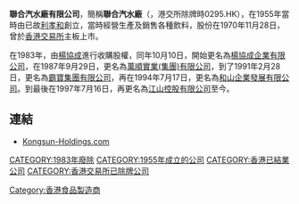 '''聯合汽水廠有限公司'''，簡稱'''聯合汽水廠'''（'''{{lang-en|GENERAL BOTTLING COMPANY, LIMITED}}'''，港交所除牌時0295.HK），在1955年當時由已故[[利孝和|利孝和]]創立，當時經營生產及銷售各種飲料，股份在1970年11月28日，曾於[[香港交易所|香港交易所]]主板上市。

在1983年，由[[楊協成|楊協成]]進行收購股權，同年10月10日，開始更名為[[楊協成企業有限公司|楊協成企業有限公司]]，在1987年9月29日，更名為[[萬順實業(集團)有限公司|萬順實業(集團)有限公司]]，到了1991年2月28日，更名為[[霸寶集團有限公司|霸寶集團有限公司]]，再在1994年7月17日，更名為[[和山企業發展有限公司|和山企業發展有限公司]]。到最後在1997年7月16日，再更名為[[江山控股有限公司|江山控股有限公司]]至今。

==連結==
*[https://web.archive.org/web/20140517164623/http://www.kongsun-holdings.com/ Kongsun-Holdings.com]

[[CATEGORY:1983年廢除|CATEGORY:1983年廢除]]
[[CATEGORY:1955年成立的公司|CATEGORY:1955年成立的公司]]
[[Category:香港食品製造商|Category:香港食品製造商]]
[[CATEGORY:香港已結業公司|CATEGORY:香港已結業公司]]
[[CATEGORY:香港交易所已除牌公司|CATEGORY:香港交易所已除牌公司]]